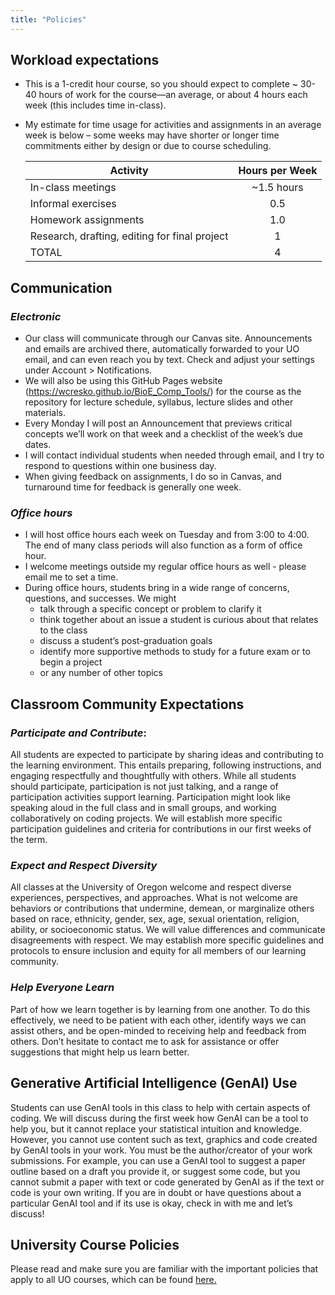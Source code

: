 ```yaml
---
title: "Policies"
---
```


## Workload expectations

-   This is a 1-credit hour course, so you should expect to complete \~ 30-40 hours of work for the course—an average, or about 4 hours each week (this includes time in-class).

-   My estimate for time usage for activities and assignments in an average week is below – some weeks may have shorter or longer time commitments either by design or due to course scheduling.

    | Activity                                      | Hours per Week |
    |-----------------------------------------------|:--------------:|
    | In-class meetings                             |  \~1.5 hours   |
    | Informal exercises                            |      0.5       |
    | Homework assignments                          |      1.0       |
    | Research, drafting, editing for final project |       1        |
    | TOTAL                                         |       4        |

## Communication

### *Electronic*

-   Our class will communicate through our Canvas site. Announcements and emails are archived there, automatically forwarded to your UO email, and can even reach you by text. Check and adjust your settings under Account \> Notifications.
-   We will also be using this GitHub Pages website (<https://wcresko.github.io/BioE_Comp_Tools/>) for the course as the repository for lecture schedule, syllabus, lecture slides and other materials.
-   Every Monday I will post an Announcement that previews critical concepts we’ll work on that week and a checklist of the week’s due dates.
-   I will contact individual students when needed through email, and I try to respond to questions within one business day.
-   When giving feedback on assignments, I do so in Canvas, and turnaround time for feedback is generally one week.

### *Office hours*

-   I will host office hours each week on Tuesday and from 3:00 to 4:00. The end of many class periods will also function as a form of office hour.
-   I welcome meetings outside my regular office hours as well - please email me to set a time.
-   During office hours, students bring in a wide range of concerns, questions, and successes. We might
    -   talk through a specific concept or problem to clarify it
    -   think together about an issue a student is curious about that relates to the class
    -   discuss a student’s post-graduation goals
    -   identify more supportive methods to study for a future exam or to begin a project
    -   or any number of other topics

## Classroom Community Expectations

### *Participate and Contribute*:

All students are expected to participate by sharing ideas and contributing to the learning environment. This entails preparing, following instructions, and engaging respectfully and thoughtfully with others. While all students should participate, participation is not just talking, and a range of participation activities support learning. Participation might look like speaking aloud in the full class and in small groups, and working collaboratively on coding projects. We will establish more specific participation guidelines and criteria for contributions in our first weeks of the term.

### *Expect and Respect Diversity*

All classes at the University of Oregon welcome and respect diverse experiences, perspectives, and approaches. What is not welcome are behaviors or contributions that undermine, demean, or marginalize others based on race, ethnicity, gender, sex, age, sexual orientation, religion, ability, or socioeconomic status. We will value differences and communicate disagreements with respect. We may establish more specific guidelines and protocols to ensure inclusion and equity for all members of our learning community.

### *Help Everyone Learn*

Part of how we learn together is by learning from one another. To do this effectively, we need to be patient with each other, identify ways we can assist others, and be open-minded to receiving help and feedback from others. Don’t hesitate to contact me to ask for assistance or offer suggestions that might help us learn better.

## Generative Artificial Intelligence (GenAI) Use

Students can use GenAI tools in this class to help with certain aspects of coding. We will discuss during the first week how GenAI can be a tool to help you, but it cannot replace your statistical intuition and knowledge. However, you cannot use content such as text, graphics and code created by GenAI tools in your work. You must be the author/creator of your work submissions. For example, you can use a GenAI tool to suggest a paper outline based on a draft you provide it, or suggest some code, but you cannot submit a paper with text or code generated by GenAI as if the text or code is your own writing. If you are in doubt or have questions about a particular GenAI tool and if its use is okay, check in with me and let’s discuss!

## University Course Policies

Please read and make sure you are familiar with the important policies that apply to all UO courses, which can be found [here.](https://teaching.uoregon.edu/university-course-policies)
